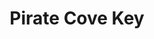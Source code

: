 ---
title: "Pirate Cove Key"
images:
  color: "MUfCHtba5zu7MnIEL4dba5zu7iLjmT6d2S0owlMqJvpKOfXe"
  item: "MUfCHtba5zu7MMzqNYba5zu7iLjmT6d2S0owlMqJvpKOfXeA"
type: "key"
crate: "anniversary"
multiinstance: true
multiinstanceuuid: "9894c98f-376d-4bd8-9991-c8b85095875f"
---